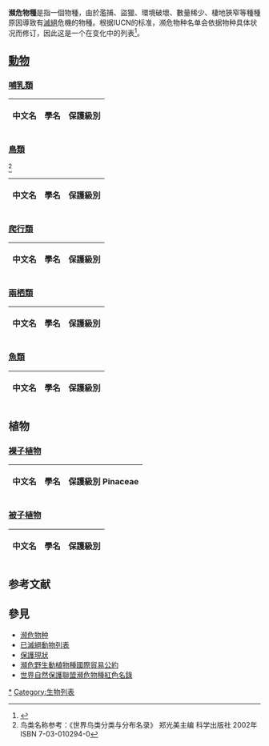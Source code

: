 {{动态列表}}
'''瀕危物種'''是指一個物種，由於濫捕、盜獵、環境破壞、數量稀少、棲地狹窄等種種原因導致有[[滅絕|滅絕]]危機的物種。根据IUCN的标准，濒危物种名单会依据物种具体状况而修订，因此这是一个在变化中的列表<ref>{{Cite web |url=http://www.redlist.org/ |title=世界自然保護聯盟瀕危物種紅色名錄 |accessdate=2020-09-13 |archive-date=2011-03-04 |archive-url=https://web.archive.org/web/20110304002906/http://www.redlist.org/ |dead-url=no }}</ref>。

==[[動物|動物]]==
===[[哺乳類|哺乳類]]===

{| class="wikitable" 

!中文名||學名||保護級別
{{Protect_ordo |單孔目|Monotremata}}
{{Protect_species |長吻針鼴 |Zaglossus bruijni |CR極危}}
{{Protect_ordo |袋鼴目|Notoryctemorphia}}
{{Protect_species |北袋鼴 |Notoryctes caurinus |EN瀕危}}
{{Protect_species |南袋鼴 |Notoryctes typhlops |EN瀕危}}
{{Protect_ordo |袋鼬目|Dasyuromorphia}}
{{Protect_species |希氏蓬尾袋鼬 |Dasycercus hillieri |EN瀕危}}
{{Protect_species |斑袋鼬 |Parantechinus apicalis |EN瀕危}}
{{Protect_species |红尾帚尾袋鼩 |Phascogale calura |EN瀕危}}
{{Protect_species |袋鼠島狹足袋鼩 |Sminthopsis aitkeni |EN瀕危}}
{{Protect_species |道氏狹足袋鼩 |Sminthopsis douglasi |EN瀕危}}
{{Protect_species |沙漠狹足袋鼩 |Sminthopsis psammophila |EN瀕危}}
{{Protect_ordo |袋狸目|Peramelemorphia}}
{{Protect_species |條紋袋狸 |Perameles bougainville |EN瀕危}}
{{Protect_ordo |袋鼠目|Diprotodontia}}
{{Protect_species |短鼻大袋鼠 |Bettongia tropica |EN瀕危}}
{{Protect_species |福岛缟袋鼦 |Dactylopsila tatei |EN瀕危}}
{{Protect_species |古氏樹袋鼠 |Dendrolagus goodfellowi |EN瀕危}}
{{Protect_species |赤樹袋鼠 |Dendrolagus matschiei |EN瀕危}}
{{Protect_species |史氏樹袋鼠 |Dendrolagus scottae |EN瀕危}}
{{Protect_species |黑林小袋鼠 |Dorcopsis atrata |EN瀕危}}
{{Protect_species |利氏袋貂 |Gymnobelideus leadbeateri |EN瀕危}}
{{Protect_species |尖尾兔袋鼠 |Onychogalea fraenata |EN瀕危}}
{{Protect_species |蒲河石小袋鼠 |Petrogale persephone |EN瀕危}}
{{Protect_species |斑卷尾袋貂 |Spilocuscus rufoniger |EN瀕危}}
{{Protect_species |高山叢林小袋鼠 |Thylogale calabyi |EN瀕危}}
{{Protect_ordo |負鼠目|Didelphimorphia}}
{{Protect_species |玻利維亞負鼠|Gracilinanus aceramarcae |CR極危}}
{{Protect_species |安氏鼠負鼠|Marmosa andersoni |CR極危}}
{{Protect_species |旱地鼠負鼠|Marmosa xerophila |EN瀕危}}
{{Protect_species |細面纖鼠負鼠|Marmosops cracens |EN瀕危}}
{{Protect_species |亨氏纖鼠負鼠|Marmosops handleyi |CR極危}}
{{Protect_species |侏短尾負鼠|Monodelphis kunsi |EN瀕危}}
{{Protect_ordo |翼手目|Chiroptera}}
{{Protect_species |菲律賓果蝠|Acerodon jubatus |EN瀕危}}
{{Protect_species |白胸狐蝠 |Pteropus insularis |CR極危}}
{{Protect_species |瑪利安娜狐蝠 |Pteropus mariannus |EN瀕危}}
{{Protect_species |卡洛島狐蝠 |Pteropus molossinus |CR極危}}
{{Protect_species |金狐蝠 |Pteropus phaeocephalus |CR極危}}
{{Protect_ordo |靈長目 |Primates}}
{{Protect_species |金竹狐猴 |Hapalemur aureus | EN瀕危}}
{{Protect_species |白頸狐猴 |Varecia variegata| EN瀕危}}
{{Protect_species |光面狐猴 |Indri indri | EN瀕危}}
{{Protect_species |指猴 |Daubentonia madagascariensis |EN瀕危}}
{{Protect_species |白耳狨 |Callithrix aurita |EN瀕危}}
{{Protect_species |黃頭狨 |Callithrix flaviceps |EN瀕危}}
{{Protect_species |金獅狨 |Leontopithecus rosalia |EN瀕危}}
{{Protect_species |雙色獠狨 |Saguinus bicolor |EN瀕危}}
{{Protect_species |棉頂狨 |Saguinus oedipus |EN瀕危}}
{{Protect_species |紅面吼猴 |Alouatta pigra |EN瀕危}}
{{Protect_species |捲毛蜘蛛猴 |Brachyteles arachnoides |EN瀕危}}
{{Protect_species |紅背松鼠猴 |Saimiri oerstedii |EN瀕危}}
{{Protect_species |黛安娜鬚猴 |Cercopithecus diana |EN瀕危}}
{{Protect_species |獅尾獼猴 |Macaca silenus |EN瀕危}}
{{Protect_species |鬼狒 |Mandrillus leucophaeus |EN瀕危}}
{{Protect_species |長鼻猴 |Nasalis larvatus |EN瀕危}}
{{Protect_species |塔那河紅疣猴 |Procolobus rufomitratus ssp. rufomitratus|EN瀕危}}
{{Protect_species |白臀葉猴 |Pygathrix nemaeus |EN瀕危}}
{{Protect_species |黃冠葉猴 |Trachypithecus geei |EN瀕危}}
{{Protect_species |冠葉猴 |Trachypithecus pileatus |EN瀕危}}
{{Protect_species |白眉長臂猿 |Bunopithecus hoolock |EN瀕危}}
{{Protect_species |銀長臂猿 |Hylobates moloch |EN瀕危}}
{{Protect_species |黑長臂猿 |Nomascus concolor |EN瀕危}}
{{Protect_species |山地大猩猩 |Gorilla beringei |EN瀕危}}
{{Protect_species |大猩猩 |Gorilla gorilla |EN瀕危}}
{{Protect_species |倭黑猩猩 |Pan paniscus |EN瀕危}}
{{Protect_species |黑猩猩 |Pan troglodytes |EN瀕危}}
{{Protect_species |紅毛猩猩 |Pongo pygmaeus |EN瀕危}}
{{Protect_ordo |披毛目 |Pilosa}}
{{Protect_species |巴西三趾樹懶 |Bradypus torquatus |EN瀕危}}
{{Protect_ordo |有甲目 |Cingulata}}
{{Protect_species |大犰狳 |Priodontes maximus |EN瀕危}}
{{Protect_ordo |兔形目 |Lagomorpha}}
{{Protect_species |阿薩密兔 |Caprolagus hispidus |EN瀕危}}
{{Protect_species |黃喉兔 |Lepus flavigularis |EN瀕危}}
{{Protect_species |柯氏鼠兔 |Ochotona koslowi |EN瀕危}}
{{Protect_species |琉球兔 |Pentalagus furnessi |EN瀕危}}
{{Protect_species |火山兔 |Romerolagus diazi |EN瀕危}}
{{Protect_species |戴斯棉尾兔 |Sylvilagus dicei |EN瀕危}}
{{Protect_species |格雷森棉尾兔 |Sylvilagus graysoni |EN瀕危}}
{{Protect_ordo |齧齒目 |Rodentia}}
{{Protect_species |墨西哥草原松鼠 |Cynomys mexicanus |EN瀕危}}
{{Protect_species |刺巢鼠 |Leporillus conditor |EN瀕危}}
{{Protect_ordo |鯨目 |Cetacea}}
{{Protect_species |恆河江豚 |Platanista gangetica |EN瀕危}}
{{Protect_species |鰮鯨 |Balaenoptera borealis |EN瀕危}}
{{Protect_species |藍鯨 |Balaenoptera musculus |EN瀕危}}
{{Protect_species |長鬚鯨 |Balaenoptera physalus |EN瀕危}}
{{Protect_species |北露脊鯨 |Eubalaena glacialis |EN瀕危}}
{{Protect_species |北太平洋露脊鯨 |Eubalaena japonica |EN瀕危}}
{{Protect_species | 白頭喙頭海豚 |Cephalorhynchus hectori |EN瀕危}}
{{Protect_species | 中华白海豚 |Sousa chinensis |EN瀕危}}

{{Protect_ordo |食肉目 |Carnivora}}
{{Protect_species |大熊貓（大貓熊）|Ailuropoda melanoleuca |VU易危}}
{{Protect_species |小熊貓（小貓熊）|Ailurus fulgens |VU易危}}
{{Protect_species |臺灣黑熊 |Ursus thibetanus formosanus |EN瀕危}}
{{Protect_species |亞洲豺犬 |Cuon alpinus |EN瀕危}}
{{Protect_species |長島長尾狸貓 |Cryptoprocta ferox |EN瀕危}}
{{Protect_species |獺狸貓 |Cynogale bennettii |EN瀕危}}
{{Protect_species |海獺 |Enhydra lutris |EN瀕危}}
{{Protect_species |瘦小齒蒙 |Eupleres goudotii |EN瀕危}}
{{Protect_species |智利水獺 |Lontra provocax |EN瀕危}}
{{Protect_species |南美海獺 |Lontra felina |EN瀕危}}
{{Protect_species |夏威夷僧海豹 |Monachus schauinslandi |EN瀕危}}
{{Protect_species |安地斯山貓 |Oreailurus jacobita |EN瀕危}}
{{Protect_species |虎 |Panthera tigris |EN瀕危}}
{{Protect_species |大水獺 |Pteronura brasiliensis |EN瀕危}}
{{Protect_species |雪豹 |Uncia uncia |EN瀕危}}


{{Protect_ordo |長鼻目 |Proboscidea}}
{{Protect_species |亞洲象 |Elephas maximus |EN瀕危}}

{{Protect_ordo |奇蹄目 |Perissodactyla}}
{{Protect_species |普氏野馬 |Equus ferus przewalskii |EN瀕危}}
{{Protect_species |格利威斑馬 |Equus grevyi |EN瀕危}}
{{Protect_species |山斑馬 |Equus zebra |EN瀕危}}
{{Protect_species |印度犀 |Rhinoceros unicornis |EN瀕危}}
{{Protect_species |中美貘 |Tapirus bairdii |EN瀕危}}
{{Protect_species |高山貘 |Tapirus pinchaque  |EN瀕危}}

{{Protect_ordo |偶蹄目 |Artiodactyla}}
{{Protect_species |草原猯豬 |Catagonus wagneri |EN瀕危}}
{{Protect_species |喀拉米豚鹿 |Axis calamianensis |EN瀕危}}
{{Protect_species |印度豚鹿 |Axis kuhlii |EN瀕危}}
{{Protect_species |智利駝鹿 |Hippocamelus bisulcus |EN瀕危}}
{{Protect_species |爪哇野牛 |Bos javanicus |EN瀕危}}
{{Protect_species |水牛 |Bubalus bubalis |EN瀕危}}
{{Protect_species |倭水牛|Bubalus depressicornis （短角水牛）|EN瀕危}}
{{Protect_species |西里伯斯野水牛 |Bubalus quarlesi |EN瀕危}}
{{Protect_species |螺角山羊 |Capra falconeri |EN瀕危}}
{{Protect_species |湯姆森瞪羚 |Gazella cuvieri |EN瀕危}}
{{Protect_species |蒼羚 |Gazella dama（鹿羚） |EN瀕危}}
{{Protect_species |細角瞪羚 |Gazella leptoceros |EN瀕危}}
{{Protect_species |阿拉伯羚 |Oryx leucoryx |EN瀕危}}
{{Protect_species |藏羚 |Pantholops hodgsonii |EN瀕危}}
{{Protect_species |武廣牛 |Pseudoryx nghetinhensis |EN瀕危}}
{{Protect_species |野骆驼 |Camelus ferus |CR極危}}

{{Protect_ordo |鬚鮫目 |Orectolobiformes}}
{{Protect_species |鯨鯊 |Rhincodon typus |EN瀕危}}


|}

===[[鳥類|鳥類]]===
<ref>鸟类名称参考：《世界鸟类分类与分布名录》 郑光美主编 科学出版社 2002年 ISBN 7-03-010294-0</ref>
{| class="wikitable" 

!中文名||學名||保護級別
{{Protect_ordo |鹈形目 |Pelecaniformes}}
{{Protect_species |粉嘴鲣鸟 |Papasula abbotti |EN瀕危}}
{{Protect_species |皮岛鸬鹚 |Phalacrocorax featherstoni |EN瀕危}}
{{Protect_species |弱翅鸬鹚 |Phalacrocorax harrisi |EN瀕危}}
{{Protect_species |岸鸬鹚 |Phalacrocorax neglectus |EN瀕危}}

{{Protect_ordo |鸛形目 |Ciconiiformes}}
{{Protect_species |东方白鹳 |Ciconia boyciana |EN瀕危}}
{{Protect_species |巨鹮 |Thaumatibis gigantea |CR極危}}
{{Protect_species |朱鹮 |Nipponia nippon |EN瀕危}}
{{Protect_species |黑脸琵鹭 |Platalea minor |EN瀕危}}

{{Protect_ordo |雁形目 |Anseriformes}}
{{Protect_species |莱岛鸭 |Anas laysanensis |CR極危}}
{{Protect_species |坎岛鸭 |Anas nesiotis |CR極危}}
{{Protect_species |马岛潜鸭 |Aythya innotata |CR極危}}
{{Protect_species |褐秋沙鸭 |Mergus octosetaceus |CR極危}}
{{Protect_species |粉頭鴨 |Rhodonessa caryophyllacea |CR極危}}
{{Protect_species |冠麻鴨 |Tadorna cristata |CR極危}}
{{Protect_species |马岛鸭 |Anas bernieri |EN瀕危}}
{{Protect_species |褐鸭 |Anas chlorotis |EN瀕危}}
{{Protect_species |麻斑鸭 |Anas melleri |EN瀕危}}
{{Protect_species |夏威夷鴨 |Anas wyvilliana |EN瀕危}}
{{Protect_species |鴻雁 |Anser cygnoides |EN瀕危}}
{{Protect_species |白翅栖鸭 |Cairina scutulata |EN瀕危}}
{{Protect_species |山鸭 |Hymenolaimus malacorhynchos |EN瀕危}}
{{Protect_species |中華秋沙鴨 |Mergus squamatus |EN瀕危}}
{{Protect_species |白頭硬尾鴨 |Oxyura leucocephala |EN瀕危}}

{{Protect_ordo |隼形目 |Falconiformes}}
{{Protect_species |里氏鵟|Buteo ridgwayi |CR極危}}
{{Protect_species |古巴鉤嘴鳶 |Chondrohierax wilsonii |CR極危}}
{{Protect_species |加州神鹫 |Gymnogyps californianus |CR極危}}
{{Protect_species |白背兀鷲 |Gyps bengalensis |CR極危}}
{{Protect_species |印度兀鷲 |Gyps indicus |CR極危}}
{{Protect_species |細嘴兀鷲 |Gyps tenuirostris |CR極危}}
{{Protect_species |马岛海雕 |Haliaeetus vociferoides |CR極危}}
{{Protect_species |白领美洲鸢 |Leptodon forbesi |CR極危}}
{{Protect_species |菲律宾雕 |Pithecophaga jefferyi |CR極危}}
{{Protect_species |西班牙雕 |Aquila adalberti |EN瀕危}}
{{Protect_species |獵隼 |Falco cherrug |EN瀕危}}

{{Protect_ordo |鸡形目 |Galliformes}}
{{Protect_species |藍嘴鳳冠雉  |Crax alberti |CR極危}}
{{Protect_species |淡腹鹧鸪 |Francolinus ochropectus |CR極危}}
{{Protect_species |领林鹑 |Odontophorus strophium |CR極危}}
{{Protect_species |喜马拉雅鹌鹑 |Ophrysia superciliosa |CR極危}}
{{Protect_species |白翅冠雉 |Penelope albipennis |CR極危}}
{{Protect_species |普通鳴冠雉 |Pipile pipile |CR極危}}
{{Protect_species |橙頸山鷓鴣 | Arborophila davidi |EN瀕危}}
{{Protect_species |四川山鷓鴣 | Arborophila rufipectus |EN瀕危}}
{{Protect_species |艾草榛雞 | Centrocercus minimus |EN瀕危}}
{{Protect_species |喀麥隆鷓鴣 | Francolinus camerunensis |EN瀕危}}
{{Protect_species |納氏鷓鴣 | Francolinus nahani |EN瀕危}}
{{Protect_species |爱氏鹇 | Lophura edwardsi |EN瀕危}}
{{Protect_species |越南鷴 | Lophura hatinhensis |EN瀕危}}
{{Protect_species |加里曼丹孔雀雉 | Polyplectron schleiermacheri |EN瀕危}}
{{Protect_species |坦桑尼亚鹑 | Xenoperdix udzungwensis |EN瀕危}}
{{Protect_species |紅嘴鳳冠雉 | Crax blumenbachii |EN瀕危}}
{{Protect_species |蘇拉塚雉 | Macrocephalon maleo |EN瀕危}}
{{Protect_species |马利塚雉 | Megapodius laperouse |EN瀕危}}
{{Protect_species |波利塚雉 | Megapodius pritchardii |EN瀕危}}
{{Protect_species |角冠雉 | Oreophasis derbianus |EN瀕危}}
{{Protect_species |但盔凤冠雉 | Pauxi unicornis |EN瀕危}}
{{Protect_species |古铜冠雉 | Penelope ortoni |EN瀕危}}
{{Protect_species |考加冠雉 | Penelope perspicax |EN瀕危}}
{{Protect_species |黑額鳴冠雉 | Pipile jacutinga  |EN瀕危}}

{{Protect_ordo |鶴形目 |Gruiformes}}
{{Protect_species |薩摩亞水雞 |Gallinula pacifica |CR極危}}
{{Protect_species |圣岛骨顶 |Gallinula silvestris |CR極危}}
{{Protect_species |新喀里多尼亞秧雞 |Gallirallus lafresnayanus |CR極危}}
{{Protect_species |白鶴 |Grus leucogeranus |CR極危}}
{{Protect_species |马岛苦恶鸟 |Amaurornis olivieri |EN瀕危}}
{{Protect_species |南亚鸨 |Ardeotis nigriceps |EN瀕危}}
{{Protect_species |沼泽秧鸡 |Cyanolimnas cerverai |EN瀕危}}
{{Protect_species |山原水雞 |Gallirallus okinawae |EN瀕危}}
{{Protect_species |豪岛秧鸡 |Gallirallus sylvestris |EN瀕危}}
{{Protect_species |美洲鶴 |Grus americana |EN瀕危}}
{{Protect_species |丹頂鶴 |Grus japonensis |EN瀕危}}
{{Protect_species |塔勞秧雞 |Gymnocrex talaudensis |EN瀕危}}
{{Protect_species |孟加拉鴇 |Houbaropsis bengalensis |EN瀕危}}
{{Protect_species |绣胁田鸡 |Laterallus levraudi |EN瀕危}}
{{Protect_species |胡寧南美秧雞 |Laterallus tuerosi |EN瀕危}}
{{Protect_species |领鹑 |Pedionomus torquatus |EN瀕危}}
{{Protect_species |南短翅水雞 |Porphyrio hochstetteri |EN瀕危}}
{{Protect_species |波哥大秧雞 |Rallus semiplumbeus |EN瀕危}}
{{Protect_species |淺色脇秧雞 |Rallus wetmorei |EN瀕危}}
{{Protect_species |鹭鹤 |Rhynochetos jubatus |EN瀕危}}
{{Protect_species |白翅侏秧鸡 |Sarothrura ayresi |EN瀕危}}
{{Protect_species |细嘴侏秧鸡 |Sarothrura watersi |EN瀕危}}
{{Protect_species |鳳頭鴇 |Sypheotides indicus |EN瀕危}}
{{Protect_species |黄胸三趾鹑 |Turnix olivii |EN瀕危}}

{{Protect_ordo |鸻形目 |Charadriiformes}}
{{Protect_species |极北杓鹬 |Numenius borealis |CR極危}}
{{Protect_species |細嘴杓鷸 |Numenius tenuirostris |CR極危}}
{{Protect_species |黑嘴端鳳頭燕鷗 |Sterna bernsteini |CR極危}}
{{Protect_species |小青脚鹬 |Tringa guttifer|EN瀕危}}

{{Protect_ordo |鸚形目 |Psittaciformes}}
{{Protect_species |菲律宾凤头鹦鹉 |Cacatua haematuropygia |CR極危}}
{{Protect_species |小葵花鹦鹉 |Cacatua sulphurea |CR極危}}
{{Protect_species |帝王亞馬遜鸚鵡 |Amazona imperialis |EN瀕危}}
{{Protect_species |雙黃頭亞馬遜鸚鵡 |Amazona oratrix |EN瀕危}}
{{Protect_species |紅眉亞馬遜鸚鵡 |Amazona rhodocorytha |EN瀕危}}
{{Protect_species |紅冠亞馬遜鸚鵡 |Amazona viridigenalis |EN瀕危}}
{{Protect_species |波多黎各鸚鵡 |Amazona vittata |CR極危}}
{{Protect_species |灰绿金刚鹦鹉 |Anodorhynchus glaucus |CR極危}}
{{Protect_species |紫藍金剛鸚鵡 |Anodorhynchus hyacinthinus |EN瀕危}}
{{Protect_species |青蓝金刚鹦鹉 |Anodorhynchus leari |CR極危}}
{{Protect_species |红额金刚鹦鹉 |Ara rubrogenys |EN瀕危}}
{{Protect_species |小蓝金刚鹦鹉 |Cyanopsitta spixii |CR極危}}
{{Protect_species |查岛鹦鹉 |Cyanoramphus forbesi |EN瀕危}}
{{Protect_species |紅藍吸蜜鸚鵡 |Eos histrio |EN瀕危}}
{{Protect_species |翎冠鹦鹉 |Eunymphicus cornutus|EN瀕危}}
{{Protect_species |橙腹鹦鹉 |Neophema chrysogaster |CR極危}}
{{Protect_species |黄耳鹦哥 |Ognorhynchus icterotis |CR極危}}
{{Protect_species |金肩鸚鵡 |Psephotus chrysopterygius |EN瀕危}}
{{Protect_species |厚嘴鸚哥 |Rhynchopsitta pachyrhyncha |EN瀕危}}
{{Protect_species |鴞鸚鵡 |Strigops habroptila |CR極危}}
{{Protect_species |翠蓝鹦鹉 |Vini ultramarina|EN瀕危}}

{{Protect_ordo |鵑形目 |Cuculiformes}}
{{Protect_species |蘇門答臘地鵑 |Carpococcyx viridis |CR極危}}
{{Protect_species |斯氏鸦鹃 |Centropus steerii |CR極危}}
{{Protect_species |班氏蕉鹃 |Tauraco bannermani |EN瀕危}}

{{Protect_ordo |鸮形目 |Strigiformes}}
{{Protect_species |馬島草鴞 |Tyto soumagnei |EN瀕危}}

{{Protect_ordo |雨燕目 |Apodiformes}}
{{Protect_species |栗腹蜂鳥 |Amazilia castaneiventris |CR極危}}
{{Protect_species |聖馬刀翅蜂鳥 |Campylopterus phainopeplus |EN瀕危}}
{{Protect_species |黑星額蜂鳥 |Coeligena prunellei |EN瀕危}}
{{Protect_species |綠喉毛腿蜂鳥 |Eriocnemis godini |CR極危}}
{{Protect_species |彩毛腿蜂鳥 |Eriocnemis mirabilis |CR極危}}
{{Protect_species |黑胸毛腿蜂鳥 |Eriocnemis nigrivestis |CR極危}}
{{Protect_species |藍頂蜂鳥 |Eupherusa cyanophrys |EN瀕危}}
{{Protect_species |钩嘴铜色蜂鸟 |Glaucis dohrnii |EN瀕危}}
{{Protect_species |皇領蜂鳥 |Heliangelus regalis |EN瀕危}}
{{Protect_species |青腹蜂鳥 |Lepidopyga lilliae |CR極危}}
{{Protect_species |叉扇尾蜂鳥 |Loddigesia mirabilis |EN瀕危}}
{{Protect_species |紫喉輝尾蜂鳥 |Metallura baroni |EN瀕危}}
{{Protect_species |佩里輝尾蜂鳥 |Metallura iracunda |EN瀕危}}
{{Protect_species |火冠蜂鳥 |Sephanoides fernandensis |CR極危}}
{{Protect_species |灰嘴慧星蜂鳥 |Taphrolesbia griseiventris |EN瀕危}}

{{Protect_ordo |佛法僧目 |Coraciiformes}}
{{Protect_species |民岛犀鸟 |Penelopides mindorensis |EN瀕危}}

{{Protect_ordo |雀形目 |Passeriformes}}
{{Protect_species |帶斑伞鸟 |Cotinga maculata |EN瀕危}}
{{Protect_species |白翅傘鳥 |Xipholena atropurpurea|EN瀕危}}
{{Protect_species |斑弯嘴嘲鸫 |Toxostoma guttatum |CR極危}}
{{Protect_species |泰国八色鸫 |Pitta gurneyi |CR極危}}
{{Protect_species |鲁氏仙鹟 |Cyornis ruckii |CR極危}}
{{Protect_species |诺岛绣眼鸟 |Zosterops albogularis|CR極危}}
{{Protect_species |黑冠黃雀鵐 |Gubernatrix cristata|EN瀕危}}
{{Protect_species |黑头红金翅雀 |Carduelis cucullata|EN瀕危}}
{{Protect_species |長冠八哥 |Leucopsar rothschildi|CR極危}}
{{Protect_species |圣卢西亚黑雀 |Melanospiza richardsoni|EN瀕危}}

{{Protect_ordo | 鸽形目 |Columbiformes}}
{{Protect_species |馬克薩斯皇鳩 | Ducula galeata|EN瀕危}}
{{Protect_species |粉鸽 | Nesoenas mayeri|EN瀕危}}
|}

===[[爬行類|爬行類]]===

{| class="wikitable" 
|-
!中文名||學名||保護級別
{{Protect_ordo |龜鱉目 |Testudines}}
{{Protect_species |泥龜 |Dermatemys mawii |EN瀕危}}
{{Protect_species |大頭龜 |Platysternon megacephalum|EN瀕危}}
{{Protect_species |巴達庫爾龜 |Batagur baska|CR極危}}
{{Protect_species |鹽水龜 |Callagur borneoensis|CR極危}}
{{Protect_species |阿薩姆鋸背龜 |Kachuga sylhetensis |EN瀕危}}
{{Protect_species |緬甸鋸背龜 |Kachuga trivittata |EN瀕危}}
{{Protect_species |蘇拉威西葉龜 |Leucocephalon yuwonoi|CR極危}}
{{Protect_species |柴棺龜 |Mauremys mutica|EN瀕危}}
{{Protect_species |馬來西亞巨龜 |Orlitia borneensis|EN瀕危}}
{{Protect_species |鋸緣攝龜 |Pyxidea mouhotii|EN瀕危}}
{{Protect_species |沼澤箱龜 |Terrapene coahuila |EN瀕危}}
{{Protect_species |緬甸星龜 |Geochelone platynota |CR極危}}
{{Protect_species |安哥洛卡象龜 |Geochelone yniphora |EN瀕危}}
{{Protect_species |緬甸陸龜 |Indotestudo elongata |EN瀕危}}
{{Protect_species |印度陸龜 |Indotestudo forstenii |EN瀕危}}
{{Protect_species |靴腳陸龜 |Manouria emys |EN瀕危}}
{{Protect_species |星叢龜 |Psammobates geometricus |EN瀕危}}
{{Protect_species |扁尾珠網龜 |Pyxis planicauda |EN瀕危}}
{{Protect_species |克萊馬尼龜 |Testudo kleinmanni |CR極危}}
{{Protect_species |納吉夫陸龜 |Testudo werneri |CR極危}}
{{Protect_species |赤蠵龜 |Caretta caretta |EN瀕危}}
{{Protect_species |綠蠵龜 |Chelonia mydas |EN瀕危}}
{{Protect_species |玳瑁 |Eretmochelys imbricata |CR極危}}
{{Protect_species |肯氏龜 |Lepidochelys kempii |CR極危}}
{{Protect_species |欖蠵龜 |Lepidochelys olivacea |EN瀕危}}
{{Protect_species |革龜 |Dermochelys coriacea |CR極危}}
{{Protect_species |印度鱉 |Apalone ater |CR極危}}
{{Protect_species |紋背鱉 |Chitra chitra |CR極危}}
{{Protect_species |小頭鱉 |Chitra indica |EN瀕危}}
{{Protect_species |黿 |Pelochelys cantorii |EN瀕危}}
{{Protect_species |馬達加斯加大頭側頸龜 |Erymnochelys madagascariensis|EN瀕危}}
{{Protect_species |馬格達萊納側頸龜 |Podocnemis lewyana |EN瀕危}}
{{Protect_species |羅地島蛇頸龜 |Chelodina mccordi|CR極危}}
{{Protect_species |澳洲短頸龜 |Pseudemydura umbrina |CR極危}}
{{Protect_ordo |鳄目 |Crocodilia}}
{{Protect_species |揚子鱷 |Alligator sinensis |CR極危}}
{{Protect_species |奧利諾科鱷 |Crocodylus intermedius |CR極危}}
{{Protect_species |菲律賓鱷 |Crocodylus mindorensis |CR極危}}
{{Protect_species |古巴鱷 |Crocodylus rhombifer |EN瀕危}}
{{Protect_species |暹羅鱷 |Crocodylus siamensis |CR極危}}
{{Protect_species |恆河鱷 |Gavialis gangeticus |EN瀕危}}
{{Protect_species |馬來長嘴鱷 |Tomistoma schlegelii |EN瀕危}}
{{Protect_ordo |鬣蜥亚目 |Iguania}}
{{Protect_species |剎泰路侏儒變色龍 |Bradypodion setaroi |CR瀕危}}
{{Protect_species |史密夫侏儒變色龍 |Bradypodion taeniabronchum |CR極危}}
{{Protect_species |斐濟帶紋鬣蜥 |Brachylophus fasciatus |CR極危}}
{{Protect_species |斐濟冠狀鬣蜥 |Brachylophus vitiensis |CR極危}}
{{Protect_species |牙買加鬣蜥 |Cyclura collei |CR極危}}
{{Protect_species |藍岩鬣蜥 |Cyclura lewisi |CR極危}}
{{Protect_ordo |正蜥亚目 |Laterata}}
{{Protect_species |辛氏蜥 |Gallotia simonyi|CR極危}}
{{Protect_ordo |蛇亞目 |Serpentes}}
{{Protect_species |圓島蚺 |Casarea dussumieri |EN瀕危}}
{{Protect_species |歐西尼斯蝮蛇 |Vipera ursinii |EN瀕危}}
{{Protect_species |魏氏蝮蛇 |Vipera wagneri |EN瀕危}}
|}

===[[兩栖類|兩栖類]]===

{| class="wikitable" 
|-
!中文名||學名||保護級別
{{Protect_ordo |無尾目|Anura}}
{{Protect_species |巴爾胎生蟾蜍 |Altiphrynoides malcolmi |EN瀕危}}
{{Protect_species |巴拿馬金蛙 |Atelopus zeteki |CR極危}}
{{Protect_species |非洲胎生蟾蜍 |Nectophrynoides asperginis |CR極危}}
{{Protect_species |紅帶箭毒蛙 |Dendrobates lehmanni |CR極危}}
{{Protect_species |三色箭毒蛙 |Epipedobates tricolor |EN瀕危}}
{{Protect_species |金色箭毒蛙 |Phyllobates terribilis |EN瀕危}}
{{Protect_species |金色曼蛙 |Mantella aurantiaca |CR極危}}
{{Protect_species |蒙面彩蛙 |Mantella crocea |EN瀕危}}
{{Protect_species |綠彩蛙 |Mantella viridis |CR極危}}
{{Protect_species |諸羅樹蛙 |Rhacophorus arvalis |EN瀕危}}
{{Protect_species |紅犁足蛙 |Scaphiophryne gottlebei |CR極危}}
{{Protect_species |盧文氏樹蛙|Scaphiophryne gottlebei |CR極危}}
{{Protect_ordo |有尾目|Caudata}}
{{Protect_species |鈍口螈 |Ambystoma dumerilii |CR極危}}
{{Protect_species |大鯢 |Andrias davidianus |CR極危}}
{{Protect_species |台灣山椒魚 |Hynobius formosanus |EN瀕危}}
|}

===[[魚類|魚類]]===

{| class="wikitable" 
|-
!中文名||學名||保護級別
{{Protect_ordo |鱘目 |Acipenseriformes}}
{{Protect_species |達氏鱘 |Acipenser dabryanus |CR極危}}
{{Protect_species |俄羅斯鱘 |Acipenser gueldenstaedtii |EN瀕危}}
{{Protect_species |太平洋鱘 |Acipenser mikadoi |EN瀕危}}
{{Protect_species |裸腹鱘 |Acipenser nudiventris |EN瀕危}}
{{Protect_species |波斯鱘 |Acipenser persicus |EN瀕危}}
{{Protect_species |史氏鱘 |Acipenser schrenckii |EN瀕危}}
{{Protect_species |中華鱘 |Acipenser sinensis |EN瀕危}}
{{Protect_species |閃光鱘 |Acipenser stellatus |EN瀕危}}
{{Protect_species |大西洋鱘 |Acipenser sturio |CR極危}}
{{Protect_species |鰉 |Huso dauricus |EN瀕危}}
{{Protect_species |歐洲鰉 |Huso huso |EN瀕危}}
{{Protect_species |白鱘 |Psephurus gladius |CR極危}}
{{Protect_species |錫爾河擬鏟鱘 |Pseudoscaphirhynchus fedtschenkoi |CR極危}}
{{Protect_species |阿姆河小擬鏟鱘 |Pseudoscaphirhynchus hermanni |CR極危}}
{{Protect_species |阿姆河大擬鏟鱘 |Pseudoscaphirhynchus kaufmanni |EN瀕危}}
{{Protect_species |密蘇里鏟鱘 |Scaphirhynchus albus |EN瀕危}}
{{Protect_species |阿拉巴馬鏟鱘 |Scaphirhynchus platorynchus |CR極危}}
{{Protect_ordo |骨舌魚目 |Osteoglossiformes}}
{{Protect_species |亞洲龍魚 |Scleropages formosus |EN瀕危}}
{{Protect_ordo |鯉目 |Cypriniformes}}
{{Protect_species |穗鬚原鯉 |Probarbus jullieni |EN瀕危}}
{{Protect_species |貴玉屈魚 |Chasmistes cujus |CR極危}}
{{Protect_ordo |鮭形目 |Salmoniformes}}
{{Protect_species |台灣鮭魚 |Oncorhynchus masou formosanus |CR極危}}
{{Protect_ordo |鯰目 |Siluriformes}}
{{Protect_species |湄公河大鯰 |Pangasianodon gigas |CR極危}}
{{Protect_ordo |海龍目 |Syngnathiformes}}
{{Protect_species |肯斯那海馬 |Hippocampus capensis |EN瀕危}}
{{Protect_species |瓦氏海龍 |Syngnathus watermeyeri |CR極危}}
{{Protect_ordo |鱸形目 |Perciformes}}
{{Protect_species |蘇眉魚 |Cheilinus undulatus |EN瀕危}}
{{Protect_species |加州犬形黃花魚 |Totoaba macdonaldi |CR極危}}
{{Protect_species |北方藍鰭金槍魚 |Thunnus thynnus |CR極危}}
{{Protect_ordo |真鲨目 |Carcharhiniformes}}
{{Protect_species |路氏双髻鲨 |Sphyrna lewini |EN瀕危}}
|}

==植物==
===[[裸子植物|裸子植物]]===

{| class="wikitable" 
|-
!中文名||學名||保護級別
{{Protect_familia |柏科 |Cupressaceae}}
{{Protect_species |紅檜 |Chamaecyparis formosensis |EN瀕危}}
{{Protect_species |智利柏 |Fitzroya cupressoides |EN瀕危}}
{{Protect_species |水杉 |Metasequoia glyptostroboides |CR極危}}
{{Protect_species |水松 |Glyptostrobus pensilis |CR極危}}
{{Protect_species |禿杉 |Taiwania flousiana |EN瀕危}}
{{Protect_species |巨杉 |Sequoiadendron giganteum |EN瀕危}}
{{Protect_species |瓦勒邁杉 |Wollemia nobilis |CR極危}}
{{Protect_species |台灣油杉 |Keteleeria davidiana var. formosana |EN瀕危}}
{{Protect_familia |松科 |Pinaceae}}Pinaceae
{{Protect_species |百山祖冷杉 |Abies beshanzuensis |CR極危}}
{{Protect_species |大果青杄 |Picea asperata |CR極危}}
{{Protect_species |塞爾維亞雲杉 |Abies beshanzuensis |EN瀕危}}
{{Protect_familia |蘇鐵科 |Cycadaceae}}
{{Protect_species |印度蘇鐵 |Cycas beddomei |CR極危}}
{{Protect_species |葫蘆蘇鐵 |Cycas changjiangensis |EN瀕危}}
{{Protect_species |德保蘇鐵 |Cycas debaoensis |CR極危}}
{{Protect_species |海南蘇鐵 |Cycas hainanensis |EN瀕危}}
{{Protect_species |灰幹蘇鐵 |Cycas hongheensis |CR極危}}
{{Protect_species |大果蘇鐵 |Cycas megacarpa |EN瀕危}}
{{Protect_species |多歧蘇鐵 |Cycas multipinnata |EN瀕危}}
{{Protect_species |闊葉蘇鐵 |Cycas platyphylla |EN瀕危}}
{{Protect_species |台灣蘇鐵 |Cycas taiwaniana |EN瀕危}}
{{Protect_species |樹狀蘇鐵 |Cycas tansachana |CR極危}}
{{Protect_species |四川蘇鐵 |ycas szechuanensis |CR極危}}
{{Protect_familia |澤米鐵科 |Zamiaceae}}
{{Protect_species |澤米蘇鐵 |Zamia furfuracea |EN瀕危}}
{{Protect_species |美冠小蘇鐵 |Microcycas calocoma |CR極危}}
{{Protect_familia |紅豆杉科 |Taxaceae}}
{{Protect_species |紅豆杉 |Taxus chinensis |EN瀕危}}
{{Protect_species |佛羅里達紅豆杉 |Taxus floridana |CR極危}}
{{Protect_species |西藏紅豆杉 |Taxus wallichiana |EN瀕危}}
{{Protect_species |喜馬拉雅密葉紅豆杉 |Taxus fuana |EN瀕危}}
{{Protect_species |台灣穗花杉|Amentotaxus formosana |CR極危}}
{{Protect_species |台灣三尖杉 |Cephalotaxus wilsoniana |EN瀕危}}
{{Protect_species |貢山三尖杉 |Cephalotaxus lanceolata |EN瀕危}}
{{Protect_familia |羅漢松科 | Podocarpaceae}}
{{Protect_species |蘭嶼羅漢松 |Podocarpus costalis |EN瀕危}}
{{Protect_species |台灣羅漢松 |Podocarpus nakaii |EN瀕危}}
{{Protect_familia |銀杏科 | Ginkgoaceae}}
{{Protect_species |銀杏 |Ginkgo biloba |EN瀕危}}
|}

===[[被子植物|被子植物]]=== 

{| class="wikitable" 
|-
!中文名||學名||保護級別
{{Protect_familia |仙人掌科 |Cactaceae}}
{{Protect_species |金琥仙人球 |Echinocactus grusonii |CR極危}}
{{Protect_species |錐形梅洛仙人掌 |Melocactus conoideus |CR極危}}
{{Protect_species |迪那肯梅洛仙人掌 |Melocactus deinacanthus |CR極危}}
{{Protect_species |白梅洛仙人掌 |Melocactus glaucescens |CR極危}}
{{Protect_species |少刺梅洛仙人掌 |Melocactus paucispinus |EN瀕危}}
{{Protect_familia |大戟科 |Euphorbiaceae}}
{{Protect_species |圓椎葉大戟 |Euphorbia cylindrifolia |EN瀕危}}
{{Protect_species |狄卡里大戟 |Euphorbia decaryi |EN瀕危}}
{{Protect_species |費朗科西大戟 |Euphorbia francoisii |CR極危}}
{{Protect_species |花前大戟 |Euphorbia parvicyathophora |CR極危}}
{{Protect_species |四體大戟 |Euphorbia quartziticola |EN瀕危}}
{{Protect_species |圖拉大戟 |Euphorbia tulearensis |CR極危}}
{{Protect_familia |胡桃科 |Juglandaceae }}
{{Protect_species |楓桃 |Oreomunnea pterocarpa |EN瀕危}}
{{Protect_familia |豆科 |Leguminosae}}
{{Protect_species |鸚喙花 |Clianthus puniceus |EN瀕危}}
{{Protect_species |凸莖豆 |Pericopsis elata |EN瀕危}}
{{Protect_species |扁枝豆 |Platymiscium pleiostachyum |EN瀕危}}
{{Protect_species |茜草葉紫檀 |Pterocarpus santalinus |EN瀕危}}
{{Protect_species |巴西蘇木 |Caesalpinia echinata |EN瀕危}}
{{Protect_familia |百合科 |Liliaceae}}
{{Protect_species |海倫蘆薈 |Aloe helenae |CR極危}}
{{Protect_species |皮爾蘭斯蘆薈 |Aloe pillansii |CR極危}}
{{Protect_species |索贊蘆薈 |Aloe suzannae |CR極危}}
{{Protect_familia |棟科 |Meliaceae}}
{{Protect_species |馬哈貢尼桃花心木 |Swietenia mahagoni |EN瀕危}}
{{Protect_familia |豬籠草科 |Nepenthaceae}}
{{Protect_species |拉賈豬籠草 |Nepenthes rajah |EN瀕危}}
{{Protect_familia |蘭科 |Orchidaceae}}
{{Protect_species |杏黃兜蘭 |Paphiopedilum armeniacum |EN瀕危}}
{{Protect_species |小葉兜蘭 |Paphiopedilum barbigerum |EN瀕危}}
{{Protect_species |長瓣兜蘭 |Paphiopedilum dianthum |EN瀕危}}
{{Protect_species |白花兜蘭 |Paphiopedilum emersonii |CR極危}}
{{Protect_species |虎斑兜蘭 |Paphiopedilum tigrinum |CR極危}}
{{Protect_familia |棕櫚科 |Palmae}}
{{Protect_species |馬達加斯加龜背棕 |Beccariophoenix madagascariensis |CR極危}}
{{Protect_species |紅葉懶猴葵 |Lemurophoenix halleuxii |EN瀕危}}
{{Protect_species |達氏仙茅棕 |Marojejya darianii |CR極危}}
{{Protect_species |路威氏棕 |Ravenea louvelii |EN瀕危}}
{{Protect_species |比馬基亞林葵 |Satranala decussilvae |EN瀕危}}
{{Protect_species |葛氏林椰 |Voanioala gerardii |CR極危}}
{{Protect_familia |瓶子草科 |Sarraceniaceae}}
{{Protect_species |山地瓶子草 |Sarracenia oreophila |CR極危}}
{{Protect_familia |瑞香科 |Thymelaeaceae}}
{{Protect_species |沉香 |Aquilaria crassna |CR極危}}
{{Protect_familia |蒺藜科 |Zygophyllaceae}}
{{Protect_species |藥用癒瘡木 |Guaiacum officinale |EN瀕危}}
{{Protect_species |神聖癒瘡木 |Guaiacum sanctum |EN瀕危}}
|}

== 参考文献 ==
{{Reflist}}

== 參見 ==
{{Portal|生物|生态}}
* [[濒危物种|濒危物种]]
* [[已滅絕動物列表|已滅絕動物列表]]
* [[保護現狀|保護現狀]]
* [[瀕危野生動植物種國際貿易公約|瀕危野生動植物種國際貿易公約]] 
* [[世界自然保護聯盟瀕危物種紅色名錄|世界自然保護聯盟瀕危物種紅色名錄]] 

[[Category:瀕危物種|*]]
[[Category:生物列表|Category:生物列表]]